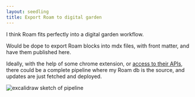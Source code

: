 ```yaml
---
layout: seedling
title: Export Roam to digital garden
---
```


I think Roam fits perfectly into a digital garden workflow.

Would be dope to export Roam blocks into mdx files, with front matter, and have them published here.

Ideally, with the help of some chrome extension, or [access to their APIs](https://roamresearch.com/), there could be a complete pipeline where my Roam db is the source, and updates are just fetched and deployed.

<img src="../pipeline.png" alt="excalidraw sketch of pipeline"/>
